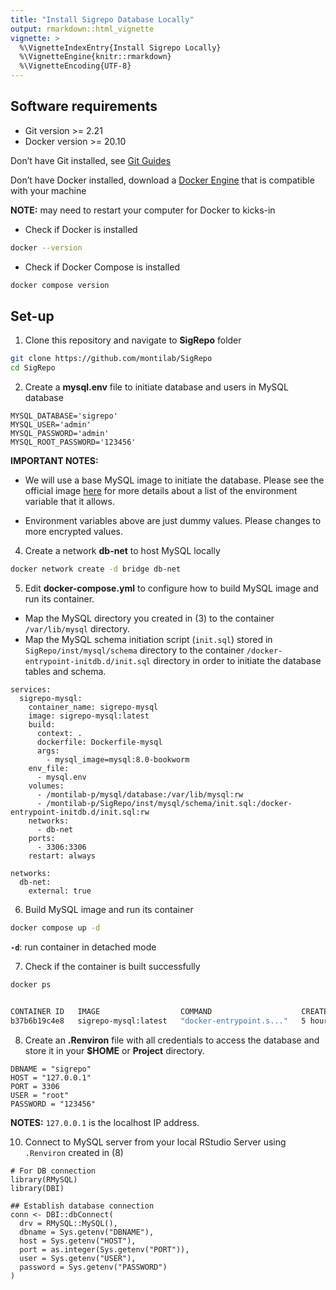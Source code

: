 ```yaml
---
title: "Install Sigrepo Database Locally"
output: rmarkdown::html_vignette
vignette: >
  %\VignetteIndexEntry{Install Sigrepo Locally}
  %\VignetteEngine{knitr::rmarkdown}
  %\VignetteEncoding{UTF-8}
---
```


## Software requirements

- Git version >= 2.21
- Docker version >= 20.10

Don't have Git installed, see [Git Guides](https://github.com/git-guides/install-git)

Don't have Docker installed, download a [Docker Engine](https://docs.docker.com/engine/install/) that is compatible with your machine

**NOTE:** may need to restart your computer for Docker to kicks-in

- Check if Docker is installed 

```bash
docker --version
```

- Check if Docker Compose is installed

```bash
docker compose version
```

## Set-up

1. Clone this repository and navigate to **SigRepo** folder

```bash
git clone https://github.com/montilab/SigRepo
cd SigRepo
```

2. Create a **mysql.env** file to initiate database and users in MySQL database

```text
MYSQL_DATABASE='sigrepo'
MYSQL_USER='admin'
MYSQL_PASSWORD='admin'
MYSQL_ROOT_PASSWORD='123456'
```

__IMPORTANT NOTES:__

- We will use a base MySQL image to initiate the database. Please see the official image [here](https://hub.docker.com/_/mysql) for more details about a list of the environment variable that it allows.

- Environment variables above are just dummy values. Please changes to more encrypted values.

4. Create a network **db-net** to host MySQL locally

```bash
docker network create -d bridge db-net
```

5. Edit **docker-compose.yml** to configure how to build MySQL image and run its container.

- Map the MySQL directory you created in (3) to the container `/var/lib/mysql` directory. <br>
- Map the MySQL schema initiation script (`init.sql`) stored in `SigRepo/inst/mysql/schema` directory to the container `/docker-entrypoint-initdb.d/init.sql` directory in order to initiate the database tables and schema. <br>

```text
services:
  sigrepo-mysql:
    container_name: sigrepo-mysql
    image: sigrepo-mysql:latest
    build:
      context: .
      dockerfile: Dockerfile-mysql
      args:
        - mysql_image=mysql:8.0-bookworm
    env_file:
      - mysql.env
    volumes:
      - /montilab-p/mysql/database:/var/lib/mysql:rw
      - /montilab-p/SigRepo/inst/mysql/schema/init.sql:/docker-entrypoint-initdb.d/init.sql:rw
    networks:
      - db-net
    ports:
      - 3306:3306
    restart: always
      
networks:
  db-net:
    external: true
```

6. Build MySQL image and run its container

```bash
docker compose up -d
```

**`-d`**: run container in detached mode <br>

7. Check if the container is built successfully

```bash
docker ps


CONTAINER ID   IMAGE                  COMMAND                    CREATED        STATUS        PORTS                    NAMES
b37b6b19c4e8   sigrepo-mysql:latest   "docker-entrypoint.s..."   5 hours ago    Up 5 hours    0.0.0.0:3306->3838/tcp   sigrepo-mysql
```

8. Create an **.Renviron** file with all credentials to access the database and store it in your **$HOME** or **Project** directory.

```text
DBNAME = "sigrepo"
HOST = "127.0.0.1"
PORT = 3306
USER = "root"
PASSWORD = "123456"
```

__NOTES:__ `127.0.0.1` is the localhost IP address.

10. Connect to MySQL server from your local RStudio Server using `.Renviron` created in (8)

```
# For DB connection
library(RMySQL)
library(DBI)

## Establish database connection
conn <- DBI::dbConnect(
  drv = RMySQL::MySQL(),
  dbname = Sys.getenv("DBNAME"), 
  host = Sys.getenv("HOST"), 
  port = as.integer(Sys.getenv("PORT")), 
  user = Sys.getenv("USER"), 
  password = Sys.getenv("PASSWORD")
)
```

